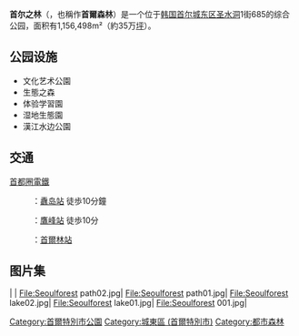 {{Infobox Korean name
|img=Seoul Forest 서울숲.jpg
|hangul=서울숲
|hanja=
|rr=Seoul Sup
|mr=Sŏul Sup
|}}
'''首尔之林'''（{{lang-ko|서울숲}}，也稱作'''首爾森林'''）是一个位于[[大韩民国|韩国]][[首爾特別市|首尔]][[城東區_(首爾)|城东区]][[圣水洞|圣水洞]]1街685的综合公园，面积有1,156,498m²（約35万[[坪|坪]]）。

==公园设施==
*文化艺术公園
*生態之森
*体验学習園
*湿地生態園
*漢江水边公園
== 交通 ==
;[[首都圈電鐵|首都圈電鐵]]
:{{韓國都市鐵道|SM2}}：[[纛岛站|纛岛站]] 徒歩10分鐘
:{{韓國都市鐵道|KR1}}：[[鷹峰站|鷹峰站]] 徒歩10分
:{{韓國都市鐵道|KR2}}：[[首爾林站|首爾林站]]

== 图片集 ==
<gallery widths=180px perrow=3>
|
| 
File:Seoulforest path02.jpg|
File:Seoulforest path01.jpg|
File:Seoulforest lake02.jpg|
File:Seoulforest lake01.jpg|
File:Seoulforest 001.jpg|
</gallery>
[[Category:首爾特別市公園|Category:首爾特別市公園]]
[[Category:城東區_(首爾特別市)|Category:城東區 (首爾特別市)]]
[[Category:都市森林|Category:都市森林]]